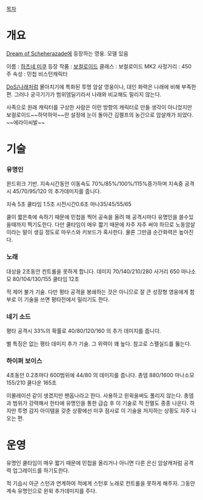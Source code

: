 [[목차]]
= 개요 =

[[Dream of Scheherazade]]에 등장하는 영웅. 모델 있음

이름 : [[하츠네 미쿠]]
등장 작품 : [[보컬로이드]]
클래스 : 보컬로이드 MK2
사정거리 : 450
주 속성 : 민첩
비스턴캐릭터 

[[DoS/나래]]처럼 몰아치기에 특화된 투명 암살 영웅이나, 대인 화력은 나래에 비해 부족한 편. 그러나 궁극기기가 범위뎀딜기라서 나래와 비교해도 밀리지 않는다. 

사족으로 원래 캐릭터를 구상한 사람은 이런 방향의 캐릭터로 만들 생각이 아니었지만
보컬로이드~~하악하악~~란 설정에 눈이 돌아간 김켈프의 농간으로 암살캐가 되었다.
~~에라이씨발~~

= 기술 =

=== 유명인 === 
윈드위크 기반.
지속시간동안 이동속도 70%/85%/100%/115%증가하며 지속중 공격시 45/70/95/120 의 추가데미지를 줍니다. 

지속 5초  쿨타임 1.5초 시전시간0.6초 마나35/45/55/65

쿨이 짧은축에 속하기 때문에 민첩을 찍어 공속을 올려 매 공격시마다 유명인을 쓸수있을때까지 찍기도한다. 다만 쿨타임이 매우 짧기 때문에 자주 자주 써야 하므로 노동암살이라는 말이 생길 정도로 마우스와 키보드가 혹사한다. 물론 그만큼 순간화력은 높아진다.

=== 노래 ===
대상을 2초동안 컨트롤을 못하게 합니다. 
데미지 70/140/210/280
사거리 650 마나소모 80/104/130/155 쿨타임 12초

적 제어 불가 기술. 다만 평타 공격을 봉쇄하는 것은 아니므로 잘 큰 성장형 영웅에게 함부로 이 기술을 쓰면 평타전에서 밀리기도 한다.

=== 네기 소드 ===
평타 공격시 33%의 확률로 40/80/120/160 의 추가 데미지를 줍니다.

별 특징은 없는 평타 데미지 추가 기술. 그 위력이 꽤 높다.
참고로 스펠실드를 뚫는다.

=== 하이퍼 보이스 ===
4초동안 0.2초마다 600범위에 44/80 의 데미지를 줍니다. 총뎀 880/1600
마나소모 155/210 쿨다운 165초

이몰레이션 같이 생겼지만 팬옵나라고 한다. 사용하고 윈윅을써도 풀리지 않는다.
총뎀과 범위가 강력해서 한타에 유명인을 통한 급습 후 이 기술로 적 전멸도 종종 나온다. 하지만 투명 감지 아이템을 갖춘 상황에선 미쿠 점사로 이 기술을 저지하는 상황도 자주 나오는 편.
= 운영 =
유명인 쿨타임이 매우 짧기 때문에 민첩을 올리거나 아니면 다른 은신 암살캐처럼 공격력 업그레이드를 하기도한다.

적 기습시 아군 스턴과 연계하여 적에게 스턴후 노래로 컨트롤을 못하게 해주자. 그동안 계속 유명인으로 윈윅 추가데미지를 주다.

